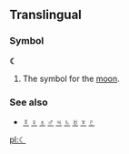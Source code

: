 ==Translingual==
===Symbol===
'''☾'''

#The symbol for the [[moon]].

===See also===
*[[☿]] [[♀]] [[♁]] [[♂]] [[♃]] [[♄]] [[♅]] [[♆]] [[♇]]

[[pl:☾]]